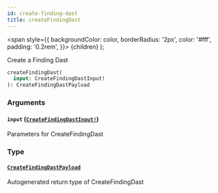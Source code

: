 ```yaml
---
id: create-finding-dast
title: createFindingDast
---
```


<span
style={{
      backgroundColor: color,
      borderRadius: '2px',
      color: '#fff',
      padding: '0.2rem',
    }}>
{children}
</span>
);

Create a Finding Dast

```graphql
createFindingDast(
  input: CreateFindingDastInput!
): CreateFindingDastPayload

```

### Arguments

#### `input` ([`CreateFindingDastInput!`](/api/inputs/create-finding-dast-input))

Parameters for CreateFindingDast

### Type

#### [`CreateFindingDastPayload`](/api/objects/create-finding-dast-payload)

Autogenerated return type of CreateFindingDast
